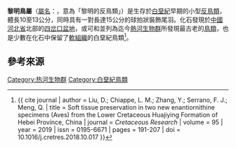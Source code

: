 {{Otheruses|subject=一種白堊紀的[[反鳥類|反鳥類]]|other=有時亦被譯作「黎明鳥」的侏羅紀恐龍|曙光鳥}}
{{Automatic Taxobox
| fossil_range = [[白堊紀|白堊紀]]早期, {{fossilrange|130.7}}
| image =
| image_width = 260px
| taxon = Orienantius
| authority = [[劉迪_(古生物學家)|Liu]] ''et al.'', 2019
| type species = '''里氏黎明鳥<br>''Orienantius ritteri'''''
| type species authority = Liu ''et al.'', 2019
}}

'''黎明鳥屬'''（[[學名|屬名]]：{{lang|la|''Orienantius''}}，意為「黎明的反鳥類」）是生存於[[白堊紀|白堊紀]]早期的小型[[反鳥類|反鳥類]]，體長10至13公分，同時具有一對長達15公分的球拍狀裝飾尾羽。化石發現於[[中國|中國]][[河北省|河北省]]北部的[[四岔口盆地|四岔口盆地]]，或可和{{link-en|原羽鳥屬|Protopteryx|原羽鳥}}並列為迄今[[熱河生物群|熱河生物群]]所發現最古老的[[鳥類|鳥類]]，也是少數在化石中保留了[[軟組織|軟組織]]的白堊紀鳥類<ref name=Liu2018>{{ cite journal | author = Liu, D.; Chiappe, L. M.; Zhang, Y.; Serrano, F. J.; Meng, Q. | title = Soft tissue preservation in two new enantiornithine specimens (Aves) from the Lower Cretaceous Huajiying Formation of Hebei Province, China | journal = ''Cretaceous Research'' | volume = 95 | year = 2019 | issn = 0195-6671 | pages = 191-207 | doi = 10.1016/j.cretres.2018.10.017 }}</ref>。

== 參考來源 ==
{{Reflist}}
{{手盜龍類|E.}}
{{Taxonbar}}

[[Category:热河生物群|Category:热河生物群]]
[[Category:白堊紀鳥類|Category:白堊紀鳥類]]